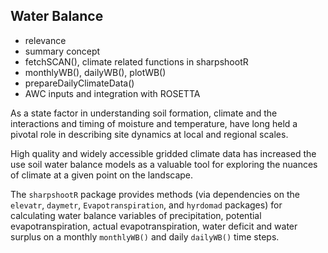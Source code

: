 
## Water Balance

  * relevance
  * summary concept
  * fetchSCAN(), climate related functions in sharpshootR
  * monthlyWB(), dailyWB(), plotWB()
  * prepareDailyClimateData()
  * AWC inputs and integration with ROSETTA
  
As a state factor in understanding soil formation, climate and the interactions and timing of moisture and temperature, have long held a pivotal role in describing site dynamics at local and regional scales.  

High quality and widely accessible gridded climate data has increased the use soil water balance models as a valuable tool for exploring the nuances of climate at a given point on the landscape.   

The `sharpshootR` package provides methods (via dependencies on the `elevatr`, `daymetr`, `Evapotranspiration`, and `hyrdomad` packages) for calculating water balance variables of precipitation, potential evapotranspiration, actual evapotranspiration, water deficit and water surplus on a monthly `monthlyWB()` and daily `dailyWB()` time steps.  
